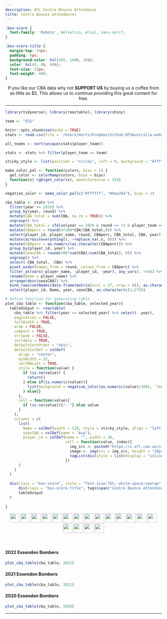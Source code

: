 ```yaml
---
description: AFL Centre Bounce Attendance
title: Centre Bounce Attendances
---
```


```css
.box-score {
  font-family: 'Roboto', Helvetica, Arial, sans-serif;
}

.box-score-title {
  margin-top: 24px;
  padding: 8px;
  background-color: hsl(205, 100%, 36%);
  color: hsl(0, 0%, 98%);
  font-size: 15px;
  font-weight: 400;
}

```

<center>
If you like our CBA data why not **SUPPORT US** by buying us a coffee from as little as $5. This allows us to continue providing this great content for free.

<script type='text/javascript' src='https://storage.ko-fi.com/cdn/widget/Widget_2.js'></script><script type='text/javascript'>kofiwidget2.init('Buy a $5 Coffee', '#29abe0', 'E1E8C5INN');kofiwidget2.draw();</script> 
</center>

---

```r
library(tidyverse); library(reactable); library(shiny)

team <- "ESS"

knitr::opts_chunk$set(echo = TRUE)
stats <- read.csv(file = '/Users/morts/Dropbox/Github-DFSAustralia-website/database/database-files/afl-database-2022.csv', stringsAsFactors = FALSE)

all_teams <- sort(unique(stats$player_team))

stats <- stats %>% filter(player_team == team)

sticky_style <- list(position = "sticky", left = 0, background = "#fff", zIndex = 1, borderRight = "1px solid #eee")

make_color_pal <- function(colors, bias = 1) {
  get_color <- colorRamp(colors, bias = bias)
  function(x) rgb(get_color(x), maxColorValue = 255)
}

negative_color <- make_color_pal(c("#ffffff", "#9ae264"), bias = 2)

cba_table <- stats %>%
  filter(year >= 2020) %>%
  group_by(year, round) %>%
  mutate(CBA_total = sum(CBA, na.rm = TRUE)) %>%
  ungroup() %>%
  mutate(CBA_total = ifelse(year == 2020 & round == 13 & player_team == "SYD", 52, CBA_total)) %>% # manual fix, AFL site missing a set of CBAs for Sydney : https://www.afl.com.au/news/490542/fantasy-secrets-to-success-every-clubs-cbas-for-r13
  mutate(CBAperc = round(4*100*CBA/CBA_total,0)) %>%
  select(player_id, player_name, round, CBAperc, CBA_total, CBA, year) %>%
  mutate(across(everything(), ~replace_na(.x, 0))) %>%
  mutate(CBAperc = as.numeric(as.character(CBAperc))) %>%
  group_by(player_id, year) %>%
  mutate(seasCBA = round(400*sum(CBA)/sum(CBA_total), 0)) %>%
  ungroup() %>%
  select(-CBA_total, -CBA) %>%
  pivot_wider(names_from = round, values_from = CBAperc) %>%
  filter_at(vars(-player_name, -player_id, -year), any_vars(. !=0)) %>%
  rename(Name = player_name) %>%
  arrange(desc(seasCBA)) %>%
  bind_rows(setNames(data.frame(matrix(ncol = 27, nrow = 0)), as.character(c(1:27)))) %>%
  select(player_id, Name, year, seasCBA, as.character(c(1:27)))

# Define function for generating table
plot_cba_table <- function(cba_table, selected_year){
  tableOutput <- reactable(
    cba_table %>% filter(year == selected_year) %>% select(- year),
    pagination = FALSE,
    fullWidth = TRUE,
    wrap = FALSE,
    compact = TRUE,
    striped = FALSE,
    sortable = TRUE,
    defaultSortOrder = "desc",
    defaultColDef = colDef(
      align = "center",
      minWidth = 32,
      sortNALast = TRUE,
      style = function(value) {
        if (is.na(value)) {
          return()
        } else if(is.numeric(value)){
          list(background = negative_color(as.numeric(value)/100), `font-weight` = "bold", border = ifelse(value > 0, "solid 1px", ""), `border-color` = ifelse(value > 0, "white", "")) 
        } else{}
      },
      cell = function(value){
        if (is.na(value)){"--"} else value
      }
    ),
    columns = c(
      list(
        Name = colDef(width = 120, style = sticky_style, align = "left", headerStyle = sticky_style),
        seasCBA = colDef(name = "Avg"),
        player_id = colDef(name = "", width = 30,
                           cell = function(value, index){
                             img_src <- paste0("https://s.afl.com.au/staticfile/AFL%20Tenant/AFL/Players/ChampIDImages/XLarge2022/", sub("CD_I", "", value), ".png?i10c=img.resize(width:108)")
                             image <- img(src = img_src, height = "20px", alt = "")
                             tagList(div(style = list(display = "inline-block", width = "30px"), image))
                           })
      )
    )
  )
  
  div(class = "box-score", style = "font-size:75%; white-space:nowrap",
      div(class = "box-score-title", tags$span("Centre Bounce Attendance %")),
      tableOutput
  )
  
}

```

<p align="center">
[![](https://www.zerohanger.com/images/team-flags/adelaide-crows.png){height=30px style="margin-bottom: 3px"}](https://www.dfsaustralia.com/afl-cbas-ade/) [![](https://www.zerohanger.com/images/team-flags/brisbane-lions.png){height=30px style="margin-bottom: 3px"}](https://www.dfsaustralia.com/afl-cbas-brl/) [![](https://www.zerohanger.com/images/team-flags/carlton-blues.png){height=30px style="margin-bottom: 3px"}](https://www.dfsaustralia.com/afl-cbas-car/) [![](https://www.zerohanger.com/images/team-flags/collingwood-magpies.png){height=30px style="margin-bottom: 3px"}](https://www.dfsaustralia.com/afl-cbas-col/) [![](https://www.zerohanger.com/images/team-flags/essendon-bombers.png){height=30px style="margin-bottom: 3px"}](https://www.dfsaustralia.com/afl-cbas-ess/) [![](https://www.zerohanger.com/images/team-flags/fremantle-dockers.png){height=30px style="margin-bottom: 3px"}](https://www.dfsaustralia.com/afl-cbas-fre/) [![](https://www.zerohanger.com/images/team-flags/gold-coast-suns.png){height=30px style="margin-bottom: 3px"}](https://www.dfsaustralia.com/afl-cbas-gcs/) [![](https://www.zerohanger.com/images/team-flags/geelong-cats.png){height=30px style="margin-bottom: 3px"}](https://www.dfsaustralia.com/afl-cbas-gee/) [![](https://www.zerohanger.com/images/team-flags/gws-giants.png){height=30px style="margin-bottom: 3px"}](https://www.dfsaustralia.com/afl-cbas-gws/) [![](https://www.zerohanger.com/images/team-flags/hawthorn-hawks.png){height=30px style="margin-bottom: 3px"}](https://www.dfsaustralia.com/afl-cbas-haw/) [![](https://www.zerohanger.com/images/team-flags/melbourne-demons.png){height=30px style="margin-bottom: 3px"}](https://www.dfsaustralia.com/afl-cbas-mel/) [![](https://www.zerohanger.com/images/team-flags/north-melbourne-kangaroos.png){height=30px style="margin-bottom: 3px"}](https://www.dfsaustralia.com/afl-cbas-nth/) [![](https://www.zerohanger.com/images/team-flags/port-adelaide-power.png){height=30px style="margin-bottom: 3px"}](https://www.dfsaustralia.com/afl-cbas-pta/) [![](https://www.zerohanger.com/images/team-flags/richmond-tigers.png){height=30px style="margin-bottom: 3px"}](https://www.dfsaustralia.com/afl-cbas-ric/) [![](https://www.zerohanger.com/images/team-flags/st-kilda-saints.png){height=30px style="margin-bottom: 3px"}](https://www.dfsaustralia.com/afl-cbas-stk/) [![](https://www.zerohanger.com/images/team-flags/sydney-swans.png){height=30px style="margin-bottom: 3px"}](https://www.dfsaustralia.com/afl-cbas-syd/) [![](https://www.zerohanger.com/images/team-flags/western-bulldogs.png){height=30px style="margin-bottom: 3px"}](https://www.dfsaustralia.com/afl-cbas-wbd/) [![](https://www.zerohanger.com/images/team-flags/west-coast-eagles.png){height=30px style="margin-bottom: 3px"}](https://www.dfsaustralia.com/afl-cbas-wce/)
</p>

<br />

#### 2022 Essendon Bombers
```r
plot_cba_table(cba_table, 2022)
```

#### 2021 Essendon Bombers
```r
plot_cba_table(cba_table, 2021)
```

#### 2020 Essendon Bombers
```r
plot_cba_table(cba_table, 2020)
```

---

